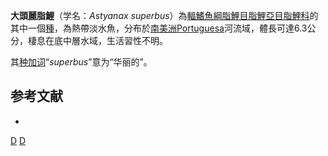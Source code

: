 {{Speciesbox 
| taxon = Astyanax superbus
| status = NE
| status_system = IUCN3.1
| authority = [[Myers|Myers]], 1942
| synonyms = 
}}
'''大頭麗脂鯉'''（学名：''Astyanax superbus''）為[[輻鰭魚綱|輻鰭魚綱]][[脂鯉目|脂鯉目]][[脂鯉亞目|脂鯉亞目]][[脂鯉科|脂鯉科]]的其中一個[[種|種]]，為熱帶淡水魚，分布於[[南美洲|南美洲]]Portuguesa河流域，體長可達6.3公分，棲息在底中層水域，生活習性不明。

其[[种加词|种加词]]“''superbus''”意为“华丽的”。

==参考文献==
{{refbegin}}
*{{FishBase_species|genus=Astyanax|species=superbus|year=2013|month=11}}
{{refend}}

{{Taxonbar|from=Q5728660}}

[[Category:麗脂鯉屬|D]]
[[Category:1942年描述的鱼类|D]]


{{魚類小作品}}